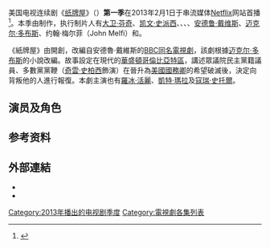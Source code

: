 {{expand|time=2016-04-05T08:11:49+00:00}}
{{noteTA
|G1=Show
}}
{{Infobox television season
| season_name      = 《纸牌屋》第一季
| eng_name         = {{lang|en|''House of Cards'' (Season 1)}}
| bgcolour     = #575757
| image        = Frank Underwood - House of Cards.jpg
| caption      = 第一季宣传海报
| country      = 美国
| network      = [[Netflix|Netflix]]
| released     = {{Start date|2013|2|1}}
| num_episodes = 13
| next_season  = {{link-en|紙牌屋 (第二季)|House of Cards (season 2)|第二季}}
| episode_list =
}}
美国电视连续剧《[[纸牌屋|纸牌屋]]》（{{lang-en|''House of Cards''}}）'''第一季'''在2013年2月1日于串流媒体[[Netflix|Netflix]]网站首播<ref>{{cite web|url=http://www.huffingtonpost.com/2013/01/22/house-of-cards-netflix_n_2527376.html?utm_hp_ref=tv|title="House of Cards" On Netflix: Inside Intel on Kevin Spacey's Dark Drama|last=Ryan|first=Maureen|work=The Huffington Post|date=January 22, 2013|accessdate=January 25, 2013|archive-date=2016-03-07|archive-url=https://web.archive.org/web/20160307033306/http://www.huffingtonpost.com/2013/01/22/house-of-cards-netflix_n_2527376.html?utm_hp_ref=tv|dead-url=no}}</ref>。本季由{{link-en|Media Rights Capital|Media Rights Capital}}制作，执行制片人有[[大卫·芬奇|大卫·芬奇]]、[[凯文·史派西|凯文·史派西]]、{{link-en|埃里克·罗斯|Eric Roth}}、{{link-en|约书亚·多南|Joshua Donen}}、{{link-en|达纳·布鲁内蒂|Dana Brunetti}}、[[安德鲁·戴维斯|安德鲁·戴维斯]]、[[迈克尔·多布斯|迈克尔·多布斯]]、约翰·梅尔菲（John Melfi）和{{link-en|鲍尔·威利蒙|Beau Willimon}}。

《紙牌屋》由{{link-en|鲍尔·威利蒙|Beau Willimon}}開創，改編自安德魯·戴維斯的[[BBC|BBC]][[紙牌屋_(英國電視劇)|同名電視劇]]，該劇根據[[迈克尔·多布斯|迈克尔·多布斯]]的小說改編。故事設定在現代的[[華盛頓哥倫比亞特區|華盛頓哥倫比亞特區]]，講述眾議院{{link-en|南卡羅來納州第五國會選區|South Carolina's 5th congressional district}}民主黨籍議員、多數黨黨鞭{{link-en|弗蘭克·安德伍德|Frank Underwood (House of Cards)}}（[[奇雲·史柏西|奇雲·史柏西]]飾演）在晉升為[[美國國務卿|美國國務卿]]的希望破滅後，決定向背叛他的人進行報復。本劇主演也有[[羅冰·活麗|羅冰·活麗]]、[[凱特·瑪拉|凱特·瑪拉]]及[[寇瑞·史托爾|寇瑞·史托爾]]。

== 演员及角色 ==

== 参考资料 ==
{{Reflist|30em}}

== 外部連結 ==
*{{Official website|http://www.netflix.com/houseofcards}}
*{{IMDb episodes|1856010|House of Cards}}

{{紙牌屋}}

[[Category:2013年播出的电视剧季度|Category:2013年播出的电视剧季度]]
[[Category:電視劇各集列表|Category:電視劇各集列表]]